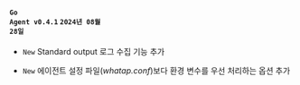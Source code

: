 #### <code class='changelog-service'>Go Agent v0.4.1</code> <code class='changelog-date'>2024년 08월 28일</code>

- <code class="New" type="1">New</code> Standard output 로그 수집 기능 추가

- <code class="New" type="1">New</code> 에이전트 설정 파일(<em>whatap.conf</em>)보다 환경 변수를 우선 처리하는 옵션 추가

